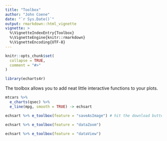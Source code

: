 ```yaml
---
title: "Toolbox"
author: "John Coene"
date: "`r Sys.Date()`"
output: rmarkdown::html_vignette
vignette: >
  %\VignetteIndexEntry{Toolbox}
  %\VignetteEngine{knitr::rmarkdown}
  %\VignetteEncoding{UTF-8}
---
```


```r
knitr::opts_chunk$set(
  collapse = TRUE,
  comment = "#>"
)

library(echarts4r)
```

The toolbox allows you to add neat little interactive functions to your plots.

```r
mtcars %>% 
  e_charts(qsec) %>% 
  e_line(mpg, smooth = TRUE) -> echsart

echsart %>% e_toolbox(feature = "saveAsImage") # hit the download button!
```

```r
echsart %>% e_toolbox(feature = "dataZoom")
```

```r
echsart %>% e_toolbox(feature = "dataView")
```
